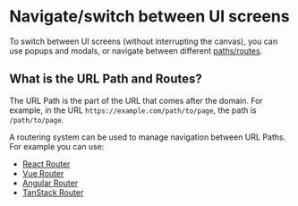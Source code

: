 # Navigate/switch between UI screens

To switch between UI screens (without interrupting the canvas), you can use popups and modals, or navigate between different [paths/routes](#what-is-the-url-path-and-routes).

## What is the URL Path and Routes?

The URL Path is the part of the URL that comes after the domain. For example, in the URL `https://example.com/path/to/page`, the path is `/path/to/page`.

A routering system can be used to manage navigation between URL Paths. For example you can use:

* [React Router](https://reactrouter.com/)
* [Vue Router](https://router.vuejs.org/)
* [Angular Router](https://angular.io/guide/router)
* [TanStack Router](https://tanstack.com/router/latest)
